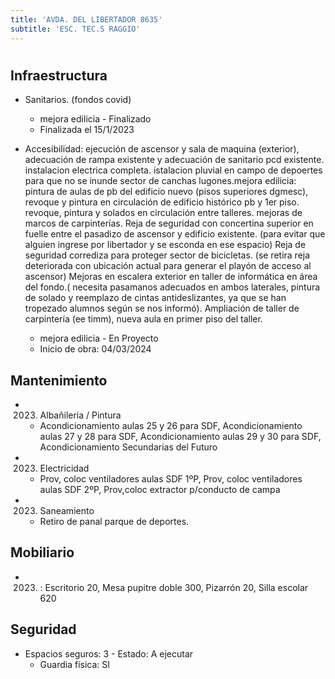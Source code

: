 ```yaml
---
title: 'AVDA. DEL LIBERTADOR 8635'
subtitle: 'ESC. TEC.S RAGGIO'
---
```


#
## Infraestructura

* Sanitarios. (fondos covid) 
    + mejora edilicia - Finalizado 
    + Finalizada el 15/1/2023 


* Accesibilidad: ejecución de ascensor y sala de maquina (exterior), adecuación de rampa existente y adecuación de sanitario pcd existente. instalacion electrica completa. istalacion pluvial en campo de depoertes para que no se inunde sector de canchas lugones.mejora edilicia: pintura de aulas de pb del edificio nuevo (pisos superiores dgmesc), revoque y pintura en circulación de edificio histórico pb y 1er piso. revoque, pintura y solados en circulación entre talleres. mejoras de marcos de carpinterías.
Reja de seguridad con concertina superior en fuelle entre el pasadizo de ascensor y edificio existente. (para evitar que alguien ingrese por libertador y se esconda en ese espacio)
Reja de seguridad corrediza para proteger sector de bicicletas. (se retira reja deteriorada con ubicación actual para generar el playón de acceso al ascensor)
Mejoras en escalera exterior en taller de informática en área del fondo.( necesita pasamanos adecuados en ambos laterales, pintura de solado y reemplazo de cintas antideslizantes, ya que se han tropezado alumnos según se nos informó).
Ampliación de taller de carpintería (ee timm), nueva aula en primer piso del taller.
 
    + mejora edilicia - En Proyecto 
    + Inicio de obra: 04/03/2024 






## Mantenimiento

*  (2023) Albañileria / Pintura 
    + Acondicionamiento aulas 25 y 26 para SDF, Acondicionamiento aulas 27 y 28 para SDF, Acondicionamiento aulas 29 y 30 para SDF, Acondicionamiento Secundarias del Futuro

*  (2023) Electricidad 
    + Prov, coloc ventiladores aulas SDF 1ºP, Prov, coloc ventiladores aulas SDF 2ºP, Prov,coloc extractor p/conducto de campa

*  (2023) Saneamiento 
    + Retiro de panal parque de deportes.





## Mobiliario

*  (2023) : Escritorio 20, Mesa pupitre doble 300, Pizarrón 20, Silla escolar 620 





## Seguridad

*  Espacios seguros: 3 - Estado: A ejecutar 
    + Guardia física: SI



